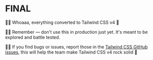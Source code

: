 # FINAL

👨‍💼 Whoaaa, everything converted to Tailwind CSS v4 🤯

👨‍💼 Remember — don't use this in production just yet. It's meant to be explored and battle tested.

👨‍💼 If you find bugs or issues, report those in the [Tailwind CSS GitHub issues](https://github.com/tailwindlabs/tailwindcss/issues/new/choose), this will help the team make Tailwind CSS v4 rock solid 💪
